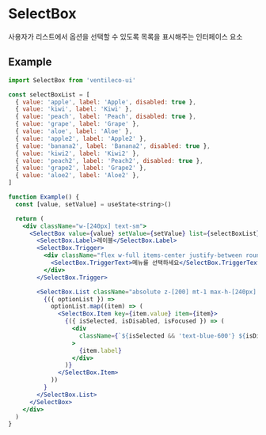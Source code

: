 
<Meta title="COMPONENTS/SelectBox" />

# SelectBox

사용자가 리스트에서 옵션을 선택할 수 있도록 목록을 표시해주는 인터페이스 요소

## Example

```jsx
import SelectBox from 'ventileco-ui'

const selectBoxList = [
  { value: 'apple', label: 'Apple', disabled: true },
  { value: 'kiwi', label: 'Kiwi' },
  { value: 'peach', label: 'Peach', disabled: true },
  { value: 'grape', label: 'Grape' },
  { value: 'aloe', label: 'Aloe' },
  { value: 'apple2', label: 'Apple2' },
  { value: 'banana2', label: 'Banana2', disabled: true },
  { value: 'kiwi2', label: 'Kiwi2' },
  { value: 'peach2', label: 'Peach2', disabled: true },
  { value: 'grape2', label: 'Grape2' },
  { value: 'aloe2', label: 'Aloe2' },
]

function Example() {
  const [value, setValue] = useState<string>()

  return (
    <div className="w-[240px] text-sm">
      <SelectBox value={value} setValue={setValue} list={selectBoxList}>
        <SelectBox.Label>레이블</SelectBox.Label>
        <SelectBox.Trigger>
          <div className="flex w-full items-center justify-between rounded-md border px-3 py-2">
            <SelectBox.TriggerText>메뉴를 선택하세요</SelectBox.TriggerText>
          </div>
        </SelectBox.Trigger>

        <SelectBox.List className="absolute z-[200] mt-1 max-h-[240px] w-full overflow-hidden overflow-y-scroll rounded-md border bg-white">
          {({ optionList }) =>
            optionList.map((item) => (
              <SelectBox.Item key={item.value} item={item}>
                {({ isSelected, isDisabled, isFocused }) => (
                  <div
                    className={`${isSelected && 'text-blue-600'} ${isDisabled && 'text-gray-300'} ${isFocused && 'bg-blue-100'} w-full px-3 py-2 hover:bg-gray-100`}
                  >
                    {item.label}
                  </div>
                )}
              </SelectBox.Item>
            ))
          }
        </SelectBox.List>
      </SelectBox>
    </div>
  )
}
```
